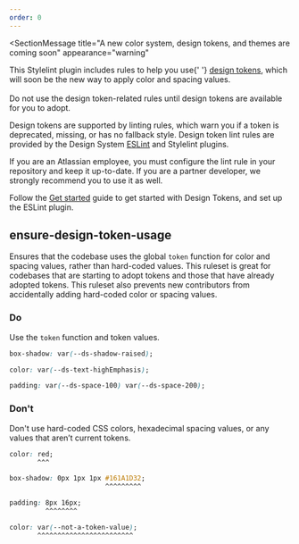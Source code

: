 ```yaml
---
order: 0
---
```



<SectionMessage
  title="A new color system, design tokens, and themes are coming soon"
  appearance="warning"
>
  <p>
    This Stylelint plugin includes rules to help you use{' '}
    <a href="/foundations/design-tokens">design tokens</a>, which will soon be
    the new way to apply color and spacing values.
    <br />
    <br />
    Do not use the design token-related rules until design tokens are available for
    you to adopt.
  </p>
</SectionMessage>

Design tokens are supported by linting rules, which warn you if a token is deprecated, missing, or has no fallback style. Design token lint rules are provided by the Design System <a href="/components/eslint-plugin-design-system/usage">ESLint</a> and Stylelint plugins.

If you are an Atlassian employee, you must configure the lint rule in your repository and keep it up-to-date. If you are a partner developer, we strongly recommend you to use it as well.

Follow the <a href="/get-started/develop/using-tokens-in-code#eslint-plugin">Get started</a> guide to get started with Design Tokens, and set up the ESLint plugin.

## ensure-design-token-usage

Ensures that the codebase uses the global `token` function for color and spacing values, rather than hard-coded values. This ruleset is great for codebases that are starting to adopt tokens and those that have already adopted tokens. This ruleset also prevents new contributors from accidentally adding hard-coded color or spacing values.

### Do

Use the `token` function and token values.

```css
box-shadow: var(--ds-shadow-raised);
```

```css
color: var(--ds-text-highEmphasis);
```

```css
padding: var(--ds-space-100) var(--ds-space-200);
```

### Don't

Don't use hard-coded CSS colors, hexadecimal spacing values, or any values that aren’t current tokens.

```css
color: red;
       ^^^
```

```css
box-shadow: 0px 1px 1px #161A1D32;
                        ^^^^^^^^^
```

```css
padding: 8px 16px;
         ^^^^^^^^
```

```css
color: var(--not-a-token-value);
       ^^^^^^^^^^^^^^^^^^^^^^^^
```
